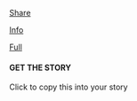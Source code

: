 ::: {.modalpanel}
<!-- check https://icons.getbootstrap.com for icons! -->
<a href="#" data-micromodal-trigger="modal-useremix" tabindex="0">
  <i class="bi bi-share-fill"></i>
  Share
</a>

<a href="#" data-micromodal-trigger="modal-about" tabindex="0">
  <i class="bi bi-info-circle-fill"></i>
  Info
</a>

<a id="fullscreenButton" href="#">
  <span class="fsoff">
    <i class="bi bi-arrows-fullscreen"></i>
    Full
  </span>
</a>

<!-- full screen button script -->
<script>
  window.addEventListener("load", () => {
    document.querySelector("#fullscreenButton").addEventListener("click", e => {
      e.preventDefault();
      console.log("FS button clicked!");

      var fsBtn = document.querySelector("#fullscreenButton");

      if (fsBtn.classList.contains("fsmode")) {
        // fullscreen is on: disable it
        document.exitFullscreen();
        fsBtn.classList.remove("fsmode")
      } else {
        // fullscreen is off: enable it
        var rootEl = document.documentElement;

        var requestMethod =
          rootEl.requestFullScreen ||
          rootEl.webkitRequestFullScreen ||
          rootEl.mozRequestFullScreen ||
          rootEl.msRequestFullScreen;

          if (requestMethod) {
            requestMethod.call(rootEl);
            fsBtn.classList.add("fsmode");
          } else {
            alert("Fullscreen mode isn't supported on this browser.")
          }
      }
    });
  })
</script>

<!-- if there's room here, put credits on two lines:
  * Editor names, 360info (hint: put &shy; in the middle of long names!)
  * Data: ORG
  (if there isn't room, put it in the ABOUT dialog) -->
<!-- Editor Name, 360info

Data: ORG -->
:::

<!-- finally, here's the EDITOR SHARE button. it's a quick way to copy the
     embed code for editors and will only appear if ?edshare=true is in the
     url (that way it'll appear on the newswire but not subsequent shares) -->


```{=html}
<div id="edshare">
  <i id="edshare-icon" class="bi bi-clipboard-fill"></i>
  <div>
    <h4 id="edshare-title">GET THE STORY</h4>
    <p id="edshare-description">Click to copy this into your story</p>
  </div>
</div>
```

<!-- editor share banner: enable if ?edshare is in the url -->
<script>
  window.addEventListener("load", () => {
    pageURL = new URL(window.location.href);
    edshare = pageURL.searchParams.get("edshare");
    if (edshare !== null) {
    
      edshareBtn = document.querySelector("#edshare");
      edshareBtn.classList.add("ready");
    
    edshareBtn.addEventListener("click", () => {

      // TODO - actual embed text
      navigator.clipboard.writeText("Oh hello!");

      edshareBtn.classList.remove("ready");
      edshareBtn.classList.add("clicked");

      edshareIcon = document.querySelector("#edshare-icon");
      edshareIcon.classList.remove("bi-clipboard-fill");
      edshareIcon.classList.add("bi-check");

      edshareTitle = document.querySelector("#edshare-title");
      edshareTitle.innerText = "COPIED!";

      edshareDescription = document.querySelector("#edshare-description");
      edshareDescription.innerHTML =
        `Paste this interactive with the <i class="bi bi-code-square"></i> Embed button in your story editor.`;

      setTimeout(() => { 
          edshareBtn.classList.add("done");
      }, 5000)
    })

    }


  });
</script>